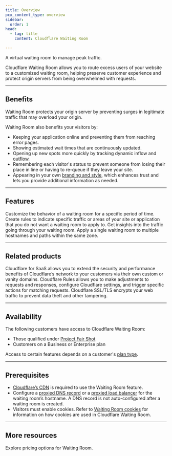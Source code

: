 ```yaml
---
title: Overview
pcx_content_type: overview
sidebar:
  order: 1
head:
  - tag: title
    content: Cloudflare Waiting Room

---
```



<Description>

A virtual waiting room to manage peak traffic.
</Description>

<Plan type="business" />

Cloudflare Waiting Room allows you to route excess users of your website to a customized waiting room, helping preserve customer experience and protect origin servers from being overwhelmed with requests.

***

## Benefits

Waiting Room protects your origin server by preventing surges in legitimate traffic that may overload your origin.

Waiting Room also benefits your visitors by:

- Keeping your application online and preventing them from reaching error pages.
- Showing estimated wait times that are continuously updated.
- Opening up new spots more quickly by tracking dynamic inflow and [outflow](/waiting-room/reference/configuration-settings/#session-duration).
- Remembering each visitor's status to prevent someone from losing their place in line or having to re-queue if they leave your site.
- Appearing in your own [branding and style](/waiting-room/how-to/customize-waiting-room/), which enhances trust and lets you provide additional information as needed.

---

## Features

<Feature header="Scheduled Event" href="/waiting-room/additional-options/create-events/">
Customize the behavior of a waiting room for a specific period of time.
</Feature>

<Feature header="Waiting Room Rules" href="/waiting-room/additional-options/waiting-room-rules/">
Create rules to indicate specific traffic or areas of your site or application that you do not want a waiting room to apply to.
</Feature>

<Feature header="Waiting Room Analytics" href="/waiting-room/waiting-room-analytics/">
Get insights into the traffic going through your waiting room.
</Feature>

<Feature header="Additional hostname and path coverage" href="/waiting-room/how-to/place-waiting-room/">
Apply a single waiting room to multiple hostnames and paths within the same zone.
</Feature>

***

## Related products

<RelatedProduct header="Cloudflare for SaaS" href="/cloudflare-for-platforms/cloudflare-for-saas/" product="cloudflare-for-platforms">
Cloudflare for SaaS allows you to extend the security and performance benefits of Cloudflare’s network to your customers via their own custom or vanity domains.
</RelatedProduct>

<RelatedProduct header="Rules" href="/rules/" product="rules">
Cloudflare Rules allows you to make adjustments to requests and responses, configure Cloudflare settings, and trigger specific actions for matching requests.
</RelatedProduct>

<RelatedProduct header="SSL/TLS" href="/ssl/" product="ssl">
Cloudflare SSL/TLS encrypts your web traffic to prevent data theft and other tampering.
</RelatedProduct>

***

## Availability

The following customers have access to Cloudflare Waiting Room:

- Those qualified under [Project Fair Shot](https://www.cloudflare.com/fair-shot/)
- Customers on a Business or Enterprise plan

Access to certain features depends on a customer's [plan type](/waiting-room/plans/).

<Render file= "non-contract-enablement" product="fundamentals" />

***

## Prerequisites

- [Cloudflare’s CDN](/cache/) is required to use the Waiting Room feature.
- Configure a [proxied DNS record](/dns/manage-dns-records/how-to/create-dns-records/) or a [proxied load balancer](/load-balancing/understand-basics/proxy-modes/) for the waiting room’s hostname. A DNS record is not auto-configured after a waiting room is created.
- Visitors must enable cookies. Refer to [Waiting Room cookies](/waiting-room/reference/waiting-room-cookie/) for information on how cookies are used in Cloudflare Waiting Room.

***

## More resources

<CardGrid>

<LinkTitleCard title="Pricing" href="https://www.cloudflare.com/plans/" icon="seti:shell">
Explore pricing options for Waiting Room.
</LinkTitleCard>

</CardGrid>
